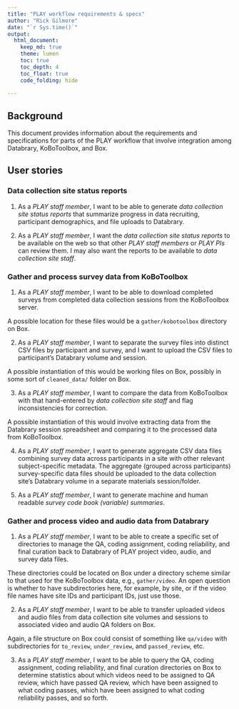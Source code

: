 ```yaml
---
title: "PLAY workflow requirements & specs"
author: "Rick Gilmore"
date: "`r Sys.time()`"
output: 
  html_document:
    keep_md: true
    theme: lumen
    toc: true
    toc_depth: 4
    toc_float: true
    code_folding: hide
    
---
```


## Background

This document provides information about the requirements and specifications for parts of the PLAY workflow that involve integration among Databrary, KoBoToolbox, and Box.

## User stories

### Data collection site status reports

1. As a *PLAY staff member*, I want to be able to generate *data collection site status reports* that summarize progress in data recruiting, participant demographics, and file uploads to Databrary.

2. As a *PLAY staff member*, I want the *data collection site status reports* to be available on the web so that other *PLAY staff members* or *PLAY PIs* can review them. I may also want the reports to be available to *data collection site staff*.

### Gather and process survey data from KoBoToolbox

1. As a *PLAY staff member*, I want to be able to download completed surveys from completed data collection sessions from the KoBoToolbox server. 

A possible location for these files would be a `gather/kobotoolbox` directory on Box.

2. As a *PLAY staff member*, I want to separate the survey files into distinct CSV files by participant and survey, and I want to upload the CSV files to participant's Databrary volume and session.

A possible instantiation of this would be working files on Box, possibly in some sort of `cleaned_data/` folder on Box.

3. As a *PLAY staff member*, I want to compare the data from KoBoToolbox with that hand-entered by *data collection site staff* and flag inconsistencies for correction.

A possible instantiation of this would involve extracting data from the Databrary session spreadsheet and comparing it to the processed data from KoBoToolbox.

4. As a *PLAY staff member*, I want to generate aggregate CSV data files combining survey data across participants in a site with other relevant subject-specific metadata. The aggregate (grouped across participants) survey-specific data files should be uploaded to the data collection site's Databrary volume in a separate materials session/folder.

5. As a *PLAY staff member*, I want to generate machine and human readable *survey code book (variable) summaries*.

### Gather and process video and audio data from Databrary

1. As a *PLAY staff member*, I want to be able to create a specific set of directories to manage the QA, coding assignment, coding reliability, and final curation back to Databrary of PLAY project video, audio, and survey data files.

These directories could be located on Box under a directory scheme similar to that used for the KoBoToolbox data, e.g., `gather/video`.
An open question is whether to have subdirectories here, for example, by site, or if the video file names have site IDs and participant IDs, just use those.

2. As a *PLAY staff member*, I want to be able to transfer uploaded videos and audio files from data collection site volumes and sessions to associated video and audio QA folders on Box.

Again, a file structure on Box could consist of something like `qa/video` with subdirectories for `to_review`, `under_review`, and `passed_review`, etc.

3. As a *PLAY staff member*, I want to be able to query the QA, coding assignment, coding reliability, and final curation directories on Box to determine statistics about which videos need to be assigned to QA review, which have passed QA review, which have been assigned to what coding passes, which have been assigned to what coding reliability passes, and so forth.
